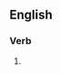 ==English==

===Verb===
{{head|en|present participle}}

# {{present participle of|blip|lang=en|nocat=1}}